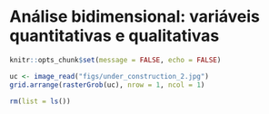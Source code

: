 # Análise bidimensional: variáveis quantitativas e qualitativas {#biquantquali}

```r
knitr::opts_chunk$set(message = FALSE, echo = FALSE)
```

```r
uc <- image_read("figs/under_construction_2.jpg")
grid.arrange(rasterGrob(uc), nrow = 1, ncol = 1)
```

```r
rm(list = ls())
```


